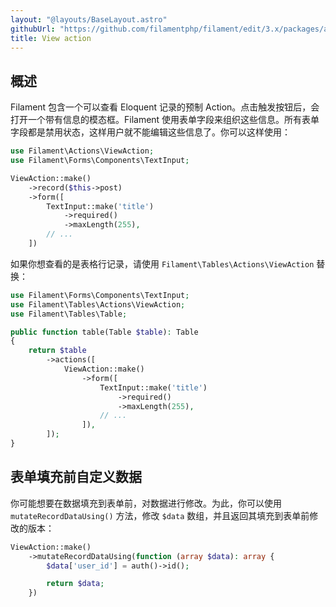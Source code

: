 ```yaml
---
layout: "@layouts/BaseLayout.astro"
githubUrl: "https://github.com/filamentphp/filament/edit/3.x/packages/actions/docs/07-prebuilt-actions/03-view.md"
title: View action
---
```


## 概述

Filament 包含一个可以查看 Eloquent 记录的预制 Action。点击触发按钮后，会打开一个带有信息的模态框。Filament 使用表单字段来组织这些信息。所有表单字段都是禁用状态，这样用户就不能编辑这些信息了。你可以这样使用：

```php
use Filament\Actions\ViewAction;
use Filament\Forms\Components\TextInput;

ViewAction::make()
    ->record($this->post)
    ->form([
        TextInput::make('title')
            ->required()
            ->maxLength(255),
        // ...
    ])
```

如果你想查看的是表格行记录，请使用 `Filament\Tables\Actions\ViewAction` 替换：

```php
use Filament\Forms\Components\TextInput;
use Filament\Tables\Actions\ViewAction;
use Filament\Tables\Table;

public function table(Table $table): Table
{
    return $table
        ->actions([
            ViewAction::make()
                ->form([
                    TextInput::make('title')
                        ->required()
                        ->maxLength(255),
                    // ...
                ]),
        ]);
}
```

## 表单填充前自定义数据

你可能想要在数据填充到表单前，对数据进行修改。为此，你可以使用 `mutateRecordDataUsing()` 方法，修改 `$data` 数组，并且返回其填充到表单前修改的版本：

```php
ViewAction::make()
    ->mutateRecordDataUsing(function (array $data): array {
        $data['user_id'] = auth()->id();

        return $data;
    })
```